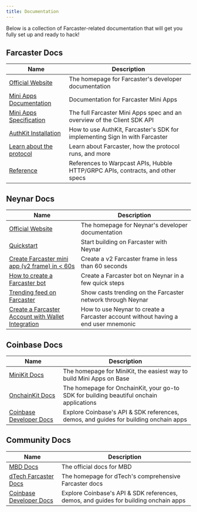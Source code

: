 ```yaml
---
title: Documentation
---
```


Below is a collection of Farcaster-related documentation that will get you fully set up and ready to hack!

## Farcaster Docs

| Name | Description |
|------|-------------|
| [Official Website](https://docs.farcaster.xyz) | The homepage for Farcaster's developer documentation |
| [Mini Apps Documentation](https://miniapps.farcaster.xyz/) | Documentation for Farcaster Mini Apps |
| [Mini Apps Specification](https://miniapps.farcaster.xyz/docs/specification) | The full Farcaster Mini Apps spec and an overview of the Client SDK API |
| [AuthKit Installation](https://docs.farcaster.xyz/auth-kit/installation) | How to use AuthKit, Farcaster's SDK for implementing Sign In with Farcaster |
| [Learn about the protocol](https://docs.farcaster.xyz/learn) | Learn about Farcaster, how the protocol runs, and more |
| [Reference](https://docs.farcaster.xyz/reference/) | References to Warpcast APIs, Hubble HTTP/GRPC APIs, contracts, and other specs |

## Neynar Docs

| Name | Description |
|------|-------------|
| [Official Website](https://docs.neynar.com) | The homepage for Neynar's developer documentation |
| [Quickstart](https://docs.neynar.com/reference/quickstart) | Start building on Farcaster with Neynar |
| [Create Farcaster mini app (v2 frame) in < 60s](https://docs.neynar.com/docs/create-v2-farcaster-frame-in-60s) | Create a v2 Farcaster frame in less than 60 seconds |
| [How to create a Farcaster bot](https://docs.neynar.com/docs/how-to-create-a-farcaster-bot) | Create a Farcaster bot on Neynar in a few quick steps |
| [Trending feed on Farcaster](https://docs.neynar.com/docs/how-to-get-trending-casts-on-farcaster) | Show casts trending on the Farcaster network through Neynar |
| [Create a Farcaster Account with Wallet Integration](https://docs.neynar.com/docs/guide-to-creating-a-farcaster-account-with-wallet-integration) | How to use Neynar to create a Farcaster account without having a end user mnemonic |

## Coinbase Docs

| Name | Description |
|------|-------------|
| [MiniKit Docs](https://docs.base.org/builderkits/minikit/overview) | The homepage for MiniKit, the easiest way to build Mini Apps on Base |
| [OnchainKit Docs](https://docs.base.org/builderkits/onchainkit/getting-started) | The homepage for OnchainKit, your go-to SDK for building beautiful onchain applications |
| [Coinbase Developer Docs](https://docs.cdp.coinbase.com/) | Explore Coinbase's API & SDK references, demos, and guides for building onchain apps |

## Community Docs

| Name | Description |
|------|-------------|
| [MBD Docs](https://docs.mbd.xyz/reference/intro/getting-started) | The official docs for MBD |
| [dTech Farcaster Docs](https://dtech.vision/farcaster/) | The homepage for dTech's comprehensive Farcaster docs |
| [Coinbase Developer Docs](https://docs.cdp.coinbase.com/) | Explore Coinbase's API & SDK references, demos, and guides for building onchain apps |